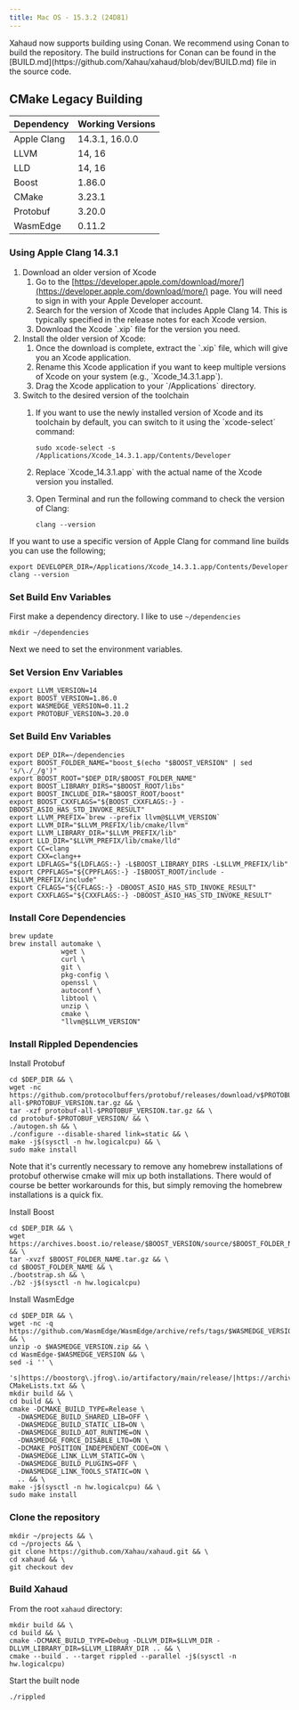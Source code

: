 ```yaml
---
title: Mac OS - 15.3.2 (24D81)
---
```


<Aside type="caution">
Xahaud now supports building using Conan. We recommend using Conan to build the repository. The build instructions for Conan can be found in the [BUILD.md](https://github.com/Xahau/xahaud/blob/dev/BUILD.md) file in the source code.
</Aside>

## CMake Legacy Building

| Dependency  | Working Versions |
| ----------- | ---------------- |
| Apple Clang | 14.3.1, 16.0.0   |
| LLVM        | 14, 16           |
| LLD         | 14, 16           |
| Boost       | 1.86.0           |
| CMake       | 3.23.1           |
| Protobuf    | 3.20.0           |
| WasmEdge    | 0.11.2           |

### Using Apple Clang 14.3.1

1. Download an older version of Xcode
   1. Go to the [https://developer.apple.com/download/more/](https://developer.apple.com/download/more/) page. You will need to sign in with your Apple Developer account.
   2. Search for the version of Xcode that includes Apple Clang 14. This is typically specified in the release notes for each Xcode version.
   3. Download the Xcode \`.xip\` file for the version you need.
2. Install the older version of Xcode:
   1. Once the download is complete, extract the \`.xip\` file, which will give you an Xcode application.
   2. Rename this Xcode application if you want to keep multiple versions of Xcode on your system (e.g., \`Xcode_14.3.1.app\`).
   3. Drag the Xcode application to your \`/Applications\` directory.
3. Switch to the desired version of the toolchain
   1.  If you want to use the newly installed version of Xcode and its toolchain by default, you can switch to it using the \`xcode-select\` command:

       ```
       sudo xcode-select -s /Applications/Xcode_14.3.1.app/Contents/Developer
       ```
   2. Replace \`Xcode_14.3.1.app\` with the actual name of the Xcode version you installed.
   3.  Open Terminal and run the following command to check the version of Clang:

       `clang --version`

<Aside type="tip">
If you want to use a specific version of Apple Clang for command line builds you can use the following;
</Aside>

```
export DEVELOPER_DIR=/Applications/Xcode_14.3.1.app/Contents/Developer
clang --version
```

### Set Build Env Variables

First make a dependency directory. I like to use `~/dependencies`

```
mkdir ~/dependencies
```

Next we need to set the environment variables.

### Set Version Env Variables

```
export LLVM_VERSION=14
export BOOST_VERSION=1.86.0
export WASMEDGE_VERSION=0.11.2
export PROTOBUF_VERSION=3.20.0
```

### Set Build Env Variables

```
export DEP_DIR=~/dependencies
export BOOST_FOLDER_NAME="boost_$(echo "$BOOST_VERSION" | sed 's/\./_/g')"
export BOOST_ROOT="$DEP_DIR/$BOOST_FOLDER_NAME"
export BOOST_LIBRARY_DIRS="$BOOST_ROOT/libs"
export BOOST_INCLUDE_DIR="$BOOST_ROOT/boost"
export BOOST_CXXFLAGS="${BOOST_CXXFLAGS:-} -DBOOST_ASIO_HAS_STD_INVOKE_RESULT"
export LLVM_PREFIX=`brew --prefix llvm@$LLVM_VERSION`
export LLVM_DIR="$LLVM_PREFIX/lib/cmake/llvm"
export LLVM_LIBRARY_DIR="$LLVM_PREFIX/lib"
export LLD_DIR="$LLVM_PREFIX/lib/cmake/lld"
export CC=clang
export CXX=clang++
export LDFLAGS="${LDFLAGS:-} -L$BOOST_LIBRARY_DIRS -L$LLVM_PREFIX/lib"
export CPPFLAGS="${CPPFLAGS:-} -I$BOOST_ROOT/include -I$LLVM_PREFIX/include"
export CFLAGS="${CFLAGS:-} -DBOOST_ASIO_HAS_STD_INVOKE_RESULT"
export CXXFLAGS="${CXXFLAGS:-} -DBOOST_ASIO_HAS_STD_INVOKE_RESULT"
```

### Install Core Dependencies

```
brew update
brew install automake \
             wget \
             curl \
             git \
             pkg-config \
             openssl \
             autoconf \
             libtool \
             unzip \
             cmake \
             "llvm@$LLVM_VERSION"
```

### Install Rippled Dependencies

Install Protobuf

```
cd $DEP_DIR && \
wget -nc https://github.com/protocolbuffers/protobuf/releases/download/v$PROTOBUF_VERSION/protobuf-all-$PROTOBUF_VERSION.tar.gz && \
tar -xzf protobuf-all-$PROTOBUF_VERSION.tar.gz && \
cd protobuf-$PROTOBUF_VERSION/ && \
./autogen.sh && \
./configure --disable-shared link=static && \
make -j$(sysctl -n hw.logicalcpu) && \
sudo make install
```

<Aside type="tip">
Note that it's currently necessary to remove any homebrew installations of protobuf otherwise cmake will mix up both installations. There would of course be better workarounds for this, but simply removing the homebrew installations is a quick fix.
</Aside>

Install Boost

```
cd $DEP_DIR && \
wget https://archives.boost.io/release/$BOOST_VERSION/source/$BOOST_FOLDER_NAME.tar.gz && \
tar -xvzf $BOOST_FOLDER_NAME.tar.gz && \
cd $BOOST_FOLDER_NAME && \
./bootstrap.sh && \
./b2 -j$(sysctl -n hw.logicalcpu)
```

Install WasmEdge

```
cd $DEP_DIR && \
wget -nc -q https://github.com/WasmEdge/WasmEdge/archive/refs/tags/$WASMEDGE_VERSION.zip && \
unzip -o $WASMEDGE_VERSION.zip && \
cd WasmEdge-$WASMEDGE_VERSION && \
sed -i '' \
  's|https://boostorg\.jfrog\.io/artifactory/main/release/|https://archives.boost.io/release/|g' CMakeLists.txt && \
mkdir build && \
cd build && \
cmake -DCMAKE_BUILD_TYPE=Release \
  -DWASMEDGE_BUILD_SHARED_LIB=OFF \
  -DWASMEDGE_BUILD_STATIC_LIB=ON \
  -DWASMEDGE_BUILD_AOT_RUNTIME=ON \
  -DWASMEDGE_FORCE_DISABLE_LTO=ON \
  -DCMAKE_POSITION_INDEPENDENT_CODE=ON \
  -DWASMEDGE_LINK_LLVM_STATIC=ON \
  -DWASMEDGE_BUILD_PLUGINS=OFF \
  -DWASMEDGE_LINK_TOOLS_STATIC=ON \
  .. && \
make -j$(sysctl -n hw.logicalcpu) && \
sudo make install
```

### Clone the repository

```
mkdir ~/projects && \
cd ~/projects && \
git clone https://github.com/Xahau/xahaud.git && \
cd xahaud && \
git checkout dev
```

### Build Xahaud

From the root `xahaud` directory:

```shellscript
mkdir build && \
cd build && \
cmake -DCMAKE_BUILD_TYPE=Debug -DLLVM_DIR=$LLVM_DIR -DLLVM_LIBRARY_DIR=$LLVM_LIBRARY_DIR .. && \
cmake --build . --target rippled --parallel -j$(sysctl -n hw.logicalcpu)
```

Start the built node

```
./rippled
```
